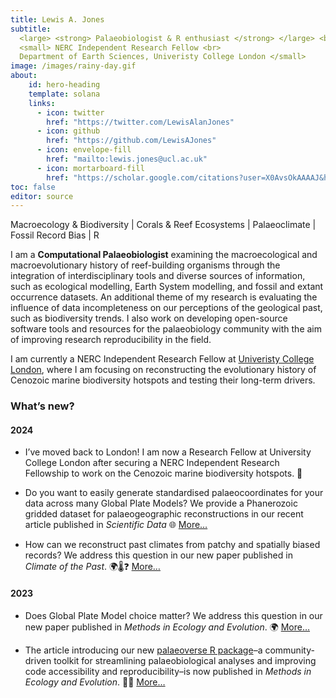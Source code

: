```yaml
---
title: Lewis A. Jones
subtitle: 
  <large> <strong> Palaeobiologist & R enthusiast </strong> </large> <br> 
  <small> NERC Independent Research Fellow <br>
  Department of Earth Sciences, Univeristy College London </small>
image: /images/rainy-day.gif
about:
    id: hero-heading
    template: solana
    links:
      - icon: twitter
        href: "https://twitter.com/LewisAlanJones"
      - icon: github
        href: "https://github.com/LewisAJones"
      - icon: envelope-fill
        href: "mailto:lewis.jones@ucl.ac.uk"
      - icon: mortarboard-fill
        href: "https://scholar.google.com/citations?user=X0AvsOkAAAAJ&hl"
toc: false
editor: source
---
```


<body class="bg-img"></body>

:::{#hero-heading}
:::

<p class="text-col2">Macroecology & Biodiversity | Corals & Reef Ecosystems | Palaeoclimate | Fossil Record Bias | R </p>


::: {.grid .transparent-box}

::: {.g-col-12}

I am a **Computational Palaeobiologist** examining the macroecological and macroevolutionary history of reef-building organisms through the integration of interdisciplinary tools and diverse sources of information, such as ecological modelling, Earth System modelling, and fossil and extant occurrence datasets. An additional theme of my research is evaluating the influence of data incompleteness on our perceptions of the geological past, such as biodiversity trends. I also work on developing open-source software tools and resources for the palaeobiology community with the aim of improving research reproducibility in the field.

I am currently a NERC Independent Research Fellow at [Univeristy College London](https://www.ucl.ac.uk/earth-sciences/people/research-fellows/dr-lewis-jones), where I am focusing on reconstructing the evolutionary history of Cenozoic marine biodiversity hotspots and testing their long-term drivers.

### **What's new?**  

#### 2024

- I've moved back to London! I am now a Research Fellow at University College London after securing a NERC Independent Research Fellowship to work on the Cenozoic marine biodiversity hotspots. 🪸

- Do you want to easily generate standardised palaeocoordinates for your data across many Global Plate Models? We provide a Phanerozoic gridded dataset for palaeogeographic reconstructions in our recent article published in *Scientific Data* 🌐 <a href="https://doi.org/10.1038/s41597-024-03468-w" class="button">More...</a>

 - How can we reconstruct past climates from patchy and spatially biased records? We address this question in our new paper published in *Climate of the Past*. 🌍🌡️❓ <a href="https://doi.org/10.5194/cp-20-349-2024" class="button">More...</a>
 
#### 2023

- Does Global Plate Model choice matter? We address this question in our new paper published in *Methods in Ecology and Evolution*. 🌍 <a href="https://doi.org/10.1111/2041-210X.14204" class="button">More...</a>

- The article introducing our new [palaeoverse R package](http://palaeoverse.palaeoverse.org)--a community-driven toolkit for streamlining palaeobiological analyses and improving code accessibility and reproducibility--is now published in *Methods in Ecology and Evolution*. 🪸🦕  <a href="https://doi.org/10.1111/2041-210X.14099" class="button">More...</a>

:::

:::